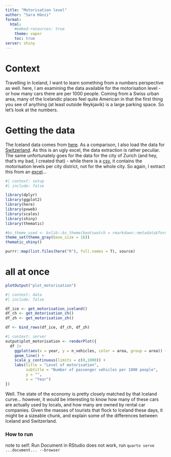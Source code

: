 ```yaml
---
title: "Motorisation level"
author: "Sara Hänzi"
format: 
  html:
    #embed-resources: true
    theme: vapor
    toc: true
server: shiny
---
```


# Context

Travelling in Iceland, I want to learn something from a numbers perspective as well. here, I am examining the data available for the motorisation level - or how many cars there are per 1000 people. Coming from a Swiss urban area, many of the Icelandic places feel quite American in that the first thing you see of anything (at least outside Reykjavik) is a large parking space. So let's look at the numbers. 

# Getting the data

The Iceland data comes from [here](https://px.hagstofa.is/pxen/pxweb/en/Umhverfi/Umhverfi__5_samgongur__3_okutaekiogvegir/SAM03101.px/). As a comparison, I also load the data for [Switzerland](https://www.bfs.admin.ch/bfs/de/home/statistiken/kataloge-datenbanken.assetdetail.30148893.html). As this is an ugly excel, the data extraction is rather peculiar. The same unfortunately goes for the data for the city of Zurich (and hey, that's my bad, I created that) - while there is a [csv](https://opendata.swiss/de/dataset/motorisierungsgrad-nach-rechtsform-stadtquartier-und-jahr-seit-2002), it contains the motorisation levels per city district, not for the whole city. So again, I extract this from an [excel](https://www.stadt-zuerich.ch/content/dam/web/de/politik-verwaltung/statistik-und-daten/daten/mobilitaet/VER200T2007_Motorisierungsgrad-nach-Quartier.xlsx)...

```r
#| context: setup
#| include: false

library(dplyr)
library(ggplot2)
library(here)
library(pxweb)
library(scales)
library(shiny)
library(thematic)

#bs_theme_used <- bslib::bs_theme(bootswatch = rmarkdown::metadata$format$html$theme)
theme_set(theme_gray(base_size = 16))
thematic_shiny()

purrr::map(list.files(here("R"), full.names = T), source)
```

# all at once

```r
plotOutput("plot_motorisation")
```

```r
#| context: data
#| include: false

df_ice <- get_motorisation_iceland()
df_ch <- get_motorisation_ch()
df_zh <- get_motorisation_zh()

df <- bind_rows(df_ice, df_ch, df_zh)
```

```r
#| context: server
output$plot_motorisation <- renderPlot({
  df |> 
    ggplot(aes(x = year, y = n_vehicles, color = area, group = area)) + 
    geom_line() +
    scale_y_continuous(limits = c(0,1000)) +
    labs(title = "Level of motorisation",
         subtitle = "Number of passenger vehicles per 1000 people",
         y = "",
         x = "Year")
})
```

Well. The state of the economy is pretty closely matched by that Iceland curve... however, it would be interesting to know how many of these cars are actually used by locals, and how many are owned by rental car companies. Given the masses of tourists that flock to Iceland these days, it might be a sizeable chunk, and explain some of the differences between Iceland and Switzerland.

### How to run

note to self: Run Document in RStudio does not work, run `quarto serve ...document... --browser`

